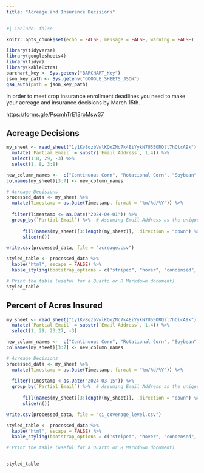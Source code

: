 ```yaml
---
title: "Acreage and Insurance Decisions"
---
```


```r
#| include: false

knitr::opts_chunk$set(echo = FALSE, message = FALSE, warning = FALSE)

library(tidyverse)
library(googlesheets4)
library(tidyr)
library(kableExtra)
barchart_key <- Sys.getenv("BARCHART_Key")
json_key_path <- Sys.getenv("GOOGLE_SHEETS_JSON")
gs4_auth(path = json_key_path)
```

In order to meet crop insurance enrollment deadlines you need to make your acreage and insurance decisions by March 15th.

<https://forms.gle/PscmhTrE13roMsw37>

## Acreage Decisions

```r
my_sheet <- read_sheet("1y1Kv8qzbVwlKQoZNc7k4EiYykN7U55ORQll7hOlcA9k") %>%
  mutate(`Partial Email` = substr(`Email Address`, 1,4)) %>% 
  select(1:8, 29, -3) %>% 
  select(1, 8, 3:8)

new_column_names <-  c("Continuous Corn", "Rotational Corn", "Soybean", "Wheat", "Double Crop Soybean")
colnames(my_sheet)[3:7] <- new_column_names

# Acreage Decisions
processed_data <- my_sheet %>%
  mutate(Timestamp = as.Date(Timestamp, format = "%m/%d/%Y")) %>%
  
  filter(Timestamp <= as.Date("2024-04-01")) %>%
  group_by(`Partial Email`) %>%  # Assuming Email Address as the unique identifier
  
      fill(names(my_sheet)[3:length(my_sheet)], .direction = "down") %>% 
      slice(n())   

write.csv(processed_data, file = "acreage.csv")

styled_table <- processed_data %>%
  kable("html", escape = FALSE) %>%
  kable_styling(bootstrap_options = c("striped", "hover", "condensed", "responsive"))

# Print the table (useful for a Quarto or R Markdown document)
styled_table
```

## Percent of Acres Insured

```r
my_sheet <- read_sheet("1y1Kv8qzbVwlKQoZNc7k4EiYykN7U55ORQll7hOlcA9k")   %>%
  mutate(`Partial Email` = substr(`Email Address`, 1,4)) %>% 
  select(1, 29, 23:27, -3) 

new_column_names <-  c("Continuous Corn", "Rotational Corn", "Soybean", "Wheat", "Double Crop Soybean")
colnames(my_sheet)[3:7] <- new_column_names

# Acreage Decisions
processed_data <- my_sheet %>%
  mutate(Timestamp = as.Date(Timestamp, format = "%m/%d/%Y")) %>%
 
  filter(Timestamp < as.Date("2024-03-15")) %>%
  group_by(`Partial Email`) %>%  # Assuming Email Address as the unique identifier
  
      fill(names(my_sheet)[3:length(my_sheet)], .direction = "down") %>% 
      slice(n())   

write.csv(processed_data, file = "ci_coverage_level.csv")

styled_table <- processed_data %>%
  kable("html", escape = FALSE) %>%
  kable_styling(bootstrap_options = c("striped", "hover", "condensed", "responsive"))

# Print the table (useful for a Quarto or R Markdown document)


styled_table
```
